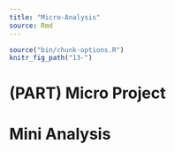 ```yaml
---
title: "Micro-Analysis"
source: Rmd
---
```


```r
source("bin/chunk-options.R")
knitr_fig_path("13-")
```

# (PART) Micro Project {-} 

# Mini Analysis {-}
